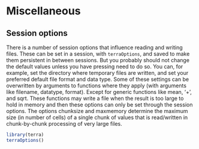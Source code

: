 # Miscellaneous

## Session options

There is a number of session options that influence reading and writing files. These can be set in a session, with `terraOptions`, and saved to make them persistent in between sessions. But you probably should not change the default values unless you have pressing need to do so. You can, for example, set the directory where temporary files are written, and set your preferred default file format and data type. Some of these settings can be overwritten by arguments to functions where they apply (with arguments like filename, datatype, format). Except for generic functions like mean, '+', and sqrt. These functions may write a file when the result is too large to hold in memory and then these options can only be set through the session options.  The options chunksize and maxmemory determine the maximum size (in number of cells) of a single chunk of values that is read/written in chunk-by-chunk processing of very large files.

```r
library(terra)
terraOptions()
```

